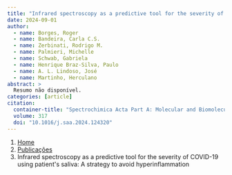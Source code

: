 ```yaml
---
title: "Infrared spectroscopy as a predictive tool for the severity of COVID-19 using patient's saliva: A strategy to avoid hyperinflammation"
date: 2024-09-01
author:
  - name: Borges, Roger
  - name: Bandeira, Carla C.S.
  - name: Zerbinati, Rodrigo M.
  - name: Palmieri, Michelle
  - name: Schwab, Gabriela
  - name: Henrique Braz-Silva, Paulo
  - name: A. L. Lindoso, José
  - name: Martinho, Herculano
abstract: > 
  Resumo não disponível.
categories: [article]
citation: 
  container-title: "Spectrochimica Acta Part A: Molecular and Biomolecular Spectroscopy"
  volume: 317
  doi: "10.1016/j.saa.2024.124320"
---
```


```{=html}
<nav aria-label="breadcrumb">
  <ol class="breadcrumb">
    <li class="breadcrumb-item"><a href="../../index.html">Home</a></li>
    <li class="breadcrumb-item"><a href="../index.html">Publicações</a></li>
    <li class="breadcrumb-item active" aria-current="page">Infrared spectroscopy as a predictive tool for the severity of COVID-19 using patient's saliva: A strategy to avoid hyperinflammation</li>
  </ol>
</nav>
```
